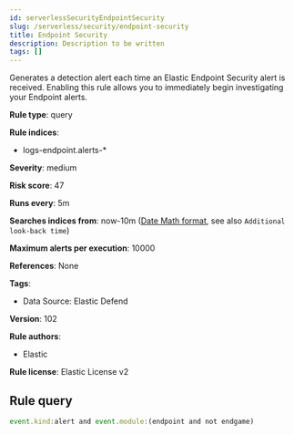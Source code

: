 ```yaml
---
id: serverlessSecurityEndpointSecurity
slug: /serverless/security/endpoint-security
title: Endpoint Security
description: Description to be written
tags: []
---
```


<div id="endpoint-security"></div>

Generates a detection alert each time an Elastic Endpoint Security alert is received. Enabling this rule allows you to immediately begin investigating your Endpoint alerts.

**Rule type**: query

**Rule indices**: 

* logs-endpoint.alerts-*

**Severity**: medium

**Risk score**: 47

**Runs every**: 5m

**Searches indices from**: now-10m ([Date Math format](((ref))/common-options.html#date-math), see also <DocLink id="serverlessSecurityRulesUiCreate" section="set-the-rules-schedule">`Additional look-back time`</DocLink>)

**Maximum alerts per execution**: 10000

**References**: None

**Tags**: 

* Data Source: Elastic Defend

**Version**: 102

**Rule authors**: 

* Elastic

**Rule license**: Elastic License v2

## Rule query

```js
event.kind:alert and event.module:(endpoint and not endgame)

```
